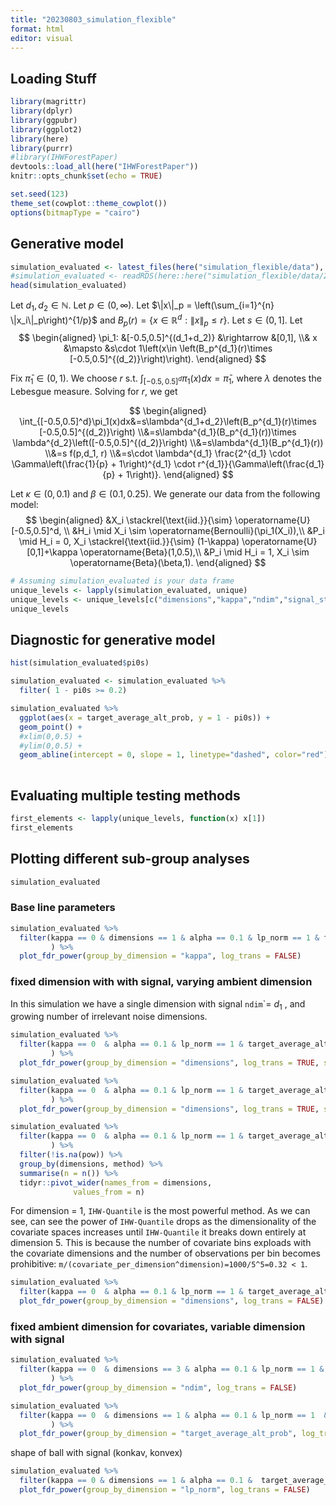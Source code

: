 ```yaml
---
title: "20230803_simulation_flexible"
format: html
editor: visual
---
```


## Loading Stuff

```r
library(magrittr)
library(dplyr)
library(ggpubr)
library(ggplot2)
library(here)
library(purrr)
#library(IHWForestPaper)
devtools::load_all(here("IHWForestPaper"))
knitr::opts_chunk$set(echo = TRUE)

set.seed(123)
theme_set(cowplot::theme_cowplot())
options(bitmapType = "cairo")
```

## Generative model

```r
simulation_evaluated <- latest_files(here("simulation_flexible/data"), "discrete_prop_alt_eval")
#simulation_evaluated <- readRDS(here::here("simulation_flexible/data/2023-08-09_1_discrete_prop_alt_eval.Rds"))
head(simulation_evaluated)
```

Let $d_1,d_2 \in \mathbb{N}$. Let $p\in (0,\infty)$. Let $\|x\|_p = \left(\sum_{i=1}^{n} \|x_i\|_p\right)^{1/p}$ and $B_p(r) = \{x \in \mathbb{R}^d : \|x\|_p \leq r\}$. Let $s\in (0,1]$. Let $$
\begin{aligned}
   \pi_1: &[-0.5,0.5]^{(d_1+d_2)} &\rightarrow &[0,1], 
   \\& x &\mapsto &s\cdot 1\left(x\in \left(B_p^{d_1}(r)\times [-0.5,0.5]^{(d_2)}\right)\right).
\end{aligned}
$$

Fix $\bar{\pi}_1 \in (0,1)$. We choose $r$ s.t. $\int_{[-0.5,0.5]^d}\pi_1(x)dx=\bar{\pi}_1$, where $\lambda$ denotes the Lebesgue measure. Solving for $r$, we get

$$
\begin{aligned}
   \int_{[-0.5,0.5]^d}\pi_1(x)dx&=s\lambda^{d_1+d_2}\left(B_p^{d_1}(r)\times [-0.5,0.5]^{(d_2)}\right)
   \\&=s\lambda^{d_1}(B_p^{d_1}(r))\times \lambda^{d_2}\left([-0.5,0.5]^{(d_2)}\right)
   \\&=s\lambda^{d_1}(B_p^{d_1}(r))
   \\&=s f(p,d_1, r)
   \\&=s\cdot \lambda^{d_1} \frac{2^{d_1} \cdot \Gamma\left(\frac{1}{p} + 1\right)^{d_1} \cdot r^{d_1}}{\Gamma\left(\frac{d_1}{p} + 1\right)}.
\end{aligned}
$$

Let $\kappa\in (0,0.1)$ and $\beta \in (0.1,0.25)$. We generate our data from the following model: $$
\begin{aligned}
   &X_i \stackrel{\text{iid.}}{\sim} \operatorname{U}[-0.5,0.5]^d, \\
   &H_i \mid X_i \sim  \operatorname{Bernoulli}(\pi_1(X_i)),\\
   &P_i \mid H_i = 0, X_i \stackrel{\text{iid.}}{\sim} (1-\kappa) \operatorname{U}[0,1]+\kappa \operatorname{Beta}(1,0.5),\\
   &P_i \mid H_i = 1, X_i  \sim \operatorname{Beta}(\beta,1).
\end{aligned}
$$

```r
# Assuming simulation_evaluated is your data frame
unique_levels <- lapply(simulation_evaluated, unique)
unique_levels <- unique_levels[c("dimensions","kappa","ndim","signal_strength","lp_norm","target_average_alt_prob","prop_alt_function_name")]
unique_levels
```

## Diagnostic for generative model

```r
hist(simulation_evaluated$pi0s)
```

```r
simulation_evaluated <- simulation_evaluated %>%
  filter( 1 - pi0s >= 0.2)
```

```r
simulation_evaluated %>%
  ggplot(aes(x = target_average_alt_prob, y = 1 - pi0s)) +
  geom_point() +
  #xlim(0,0.5) +
  #ylim(0,0.5) +
  geom_abline(intercept = 0, slope = 1, linetype="dashed", color="red") 
  
```

## Evaluating multiple testing methods

```r
first_elements <- lapply(unique_levels, function(x) x[1])
first_elements
```

## Plotting different sub-group analyses

```r
simulation_evaluated
```

### Base line parameters

```r
simulation_evaluated %>%
  filter(kappa == 0 & dimensions == 1 & alpha == 0.1 & lp_norm == 1 & target_average_alt_prob == 0.3 & ndim == 1 & beta_shape1 == 0.25 & signal_strength == 0.8 
         ) %>%
  plot_fdr_power(group_by_dimension = "kappa", log_trans = FALSE)
```

### fixed dimension with with signal, varying ambient dimension

In this simulation we have a single dimension with signal `ndim`\`= $d_1$ , and growing number of irrelevant noise dimensions.

```r
simulation_evaluated %>%
  filter(kappa == 0  & alpha == 0.1 & lp_norm == 1 & target_average_alt_prob == 0.3 & ndim == 1 & beta_shape1 == 0.25 & signal_strength == 0.8 
         ) %>% 
  plot_fdr_power(group_by_dimension = "dimensions", log_trans = TRUE, silent = TRUE)
```

```r
simulation_evaluated %>%
  filter(kappa == 0  & alpha == 0.1 & lp_norm == 1 & target_average_alt_prob == 0.3 & ndim == 2 & beta_shape1 == 0.25 & signal_strength == 0.8 
         ) %>% 
  plot_fdr_power(group_by_dimension = "dimensions", log_trans = TRUE, silent = TRUE)
```

```r
simulation_evaluated %>%
  filter(kappa == 0  & alpha == 0.1 & lp_norm == 1 & target_average_alt_prob == 0.3 & ndim == 1 & beta_shape1 == 0.25 & signal_strength == 0.8 & m == 1000
         ) %>%
  filter(!is.na(pow)) %>%
  group_by(dimensions, method) %>%
  summarise(n = n()) %>%
  tidyr::pivot_wider(names_from = dimensions,
              values_from = n)
```

For dimension = 1, `IHW-Quantile` is the most powerful method. As we can see, can see the power of `IHW-Quantile` drops as the dimensionality of the covariate spaces increases until `IHW-Quantile` it breaks down entirely at dimension 5. This is because the number of covariate bins exploads with the covariate dimensions and the number of observations per bin becomes prohibitive: `m/(covariate_per_dimension^dimension)=1000/5^5=0.32 < 1`.

```r
simulation_evaluated %>%
  filter(kappa == 0  & alpha == 0.1 & lp_norm == 1 & target_average_alt_prob == 0.3 & ndim == dimensions & beta_shape1 == 0.25 & signal_strength == 0.8) %>% 
  plot_fdr_power(group_by_dimension = "dimensions", log_trans = FALSE)
```

### fixed ambient dimension for covariates, variable dimension with signal

```r
simulation_evaluated %>%
  filter(kappa == 0  & dimensions == 3 & alpha == 0.1 & lp_norm == 1 & target_average_alt_prob == 0.3  & beta_shape1 == 0.25 & signal_strength == 0.8 
         ) %>% 
  plot_fdr_power(group_by_dimension = "ndim", log_trans = FALSE)
```

```r
simulation_evaluated %>%
  filter(kappa == 0  & dimensions == 1 & alpha == 0.1 & lp_norm == 1  & ndim == 1 & beta_shape1 == 0.25 & signal_strength == 0.8 
         ) %>% 
  plot_fdr_power(group_by_dimension = "target_average_alt_prob", log_trans = FALSE)
```

shape of ball with signal (konkav, konvex)

```r
simulation_evaluated %>%
  filter(kappa == 0 & dimensions == 1 & alpha == 0.1 &  target_average_alt_prob == 0.3 & ndim == 1 & beta_shape1 == 0.25 & signal_strength == 0.8) %>%
  plot_fdr_power(group_by_dimension = "lp_norm", log_trans = FALSE)
```
